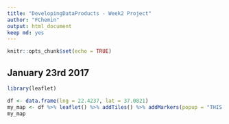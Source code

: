 ```yaml
---
title: "DevelopingDataProducts - Week2 Project"
author: "FChemin"
output: html_document
keep md: yes
---
```


```r
knitr::opts_chunk$set(echo = TRUE)
```

## January 23rd 2017

```r
library(leaflet)
```

```r
df <- data.frame(lng = 22.4237, lat = 37.0821)
my_map <- df %>% leaflet() %>% addTiles() %>% addMarkers(popup = "THIS IS SPARTA!")
my_map
```
